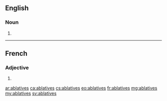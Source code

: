 ==English==

===Noun===
{{head|en|plural}}

# {{plural of|ablative|lang=en}}

----

==French==

===Adjective===
{{fr-adj-form}} {{g|f-p}}

# {{feminine plural of|ablatif|lang=fr}}

[[ar:ablatives]]
[[ca:ablatives]]
[[cs:ablatives]]
[[eo:ablatives]]
[[fr:ablatives]]
[[mg:ablatives]]
[[my:ablatives]]
[[sv:ablatives]]